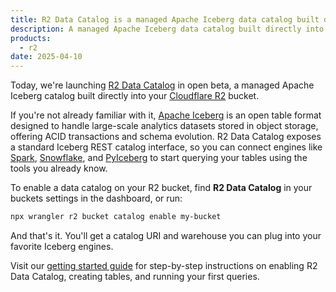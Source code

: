 ```yaml
---
title: R2 Data Catalog is a managed Apache Iceberg data catalog built directly into R2 buckets
description: A managed Apache Iceberg data catalog built directly into R2 buckets
products:
  - r2
date: 2025-04-10
---
```


Today, we're launching [R2 Data Catalog](/r2/data-catalog/) in open beta, a managed Apache Iceberg catalog built directly into your [Cloudflare R2](/r2/) bucket.

If you're not already familiar with it, [Apache Iceberg](https://iceberg.apache.org/) is an open table format designed to handle large-scale analytics datasets stored in object storage, offering ACID transactions and schema evolution. R2 Data Catalog exposes a standard Iceberg REST catalog interface, so you can connect engines like [Spark](/r2/data-catalog/config-examples/spark-scala/), [Snowflake](/r2/data-catalog/config-examples/snowflake/), and [PyIceberg](/r2/data-catalog/config-examples/pyiceberg/) to start querying your tables using the tools you already know.

To enable a data catalog on your R2 bucket, find **R2 Data Catalog** in your buckets settings in the dashboard, or run:

```bash
npx wrangler r2 bucket catalog enable my-bucket
```

And that's it. You'll get a catalog URI and warehouse you can plug into your favorite Iceberg engines.

Visit our [getting started guide](/r2/data-catalog/get-started/) for step-by-step instructions on enabling R2 Data Catalog, creating tables, and running your first queries.
